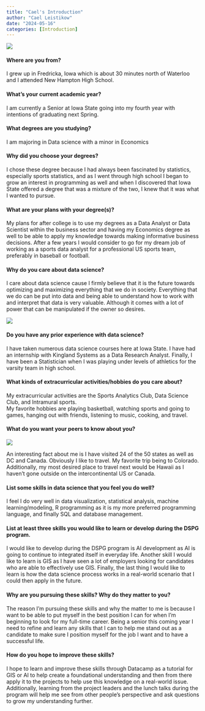```yaml
---
title: "Cael's Introduction"
author: "Cael Leistikow"
date: "2024-05-16"
categories: [Introduction]
---
```


![](imgs/Cael103.png)

#### Where are you from?

I grew up in Fredricka, Iowa which is about 30 minutes north of Waterloo and I attended New Hampton High School.

#### What’s your current academic year?

I am currently a Senior at Iowa State going into my fourth year with intentions of graduating next Spring.

#### What degrees are you studying?

I am majoring in Data science with a minor in Economics

#### Why did you choose your degrees?

I chose these degree because I had always been fascinated by statistics, especially sports statistics, and as I went through high school I began to grow an interest in programming as well and when I discovered that Iowa State offered a degree that was a mixture of the two, I knew that it was what I wanted to pursue.

#### What are your plans with your degree(s)?

My plans for after college is to use my degrees as a Data Analyst or Data Scientist within the business sector and having my Economics degree as well to be able to apply my knowledge towards making informative business decisions. After a few years I would consider to go for my dream job of working as a sports data analyst for a professional US sports team, preferably in baseball or football.

#### Why do you care about data science?

I care about data science cause I firmly believe that it is the future towards optimizing and maximizing everything that we do in society. Everything that we do can be put into data and being able to understand how to work with and interpret that data is very valuable. Although it comes with a lot of power that can be manipulated if the owner so desires.

![](imgs/th2.jpg)

#### Do you have any prior experience with data science?

I have taken numerous data science courses here at Iowa State. I have had an internship with Kingland Systems as a Data Research Analyst. Finally, I have been a Statistician when I was playing under levels of athletics for the varsity team in high school.

#### What kinds of extracurricular activities/hobbies do you care about?

My extracurricular activities are the Sports Analytics Club, Data Science Club, and Intramural sports.\
My favorite hobbies are playing basketball, watching sports and going to games, hanging out with friends, listening to music, cooking, and travel.

#### What do you want your peers to know about you?

![](imgs/th.png)

An interesting fact about me is I have visited 24 of the 50 states as well as DC and Canada. Obviously I like to travel. My favorite trip being to Colorado. Additionally, my most desired place to travel next would be Hawaii as I haven't gone outside on the intercontinental US or Canada.

#### List some skills in data science that you feel you do well?

I feel I do very well in data visualization, statistical analysis, machine learning/modeling, R programming as it is my more preferred programming language, and finally SQL and database management.

#### List at least three skills you would like to learn or develop during the DSPG program.

I would like to develop during the DSPG program is AI development as AI is going to continue to integrated itself in everyday life. Another skill I would like to learn is GIS as I have seen a lot of employers looking for candidates who are able to effectively use GIS. Finally, the last thing I would like to learn is how the data science process works in a real-world scenario that I could then apply in the future.

#### Why are you pursuing these skills? Why do they matter to you?

The reason I'm pursuing these skills and why the matter to me is because I want to be able to put myself in the best position I can for when I'm beginning to look for my full-time career. Being a senior this coming year I need to refine and learn any skills that I can to help me stand out as a candidate to make sure I position myself for the job I want and to have a successful life.

#### How do you hope to improve these skills?

I hope to learn and improve these skills through Datacamp as a tutorial for GIS or AI to help create a foundational understanding and then from there apply it to the projects to help use this knowledge on a real-world issue. Additionally, learning from the project leaders and the lunch talks during the program will help me see from other people's perspective and ask questions to grow my understanding further.
